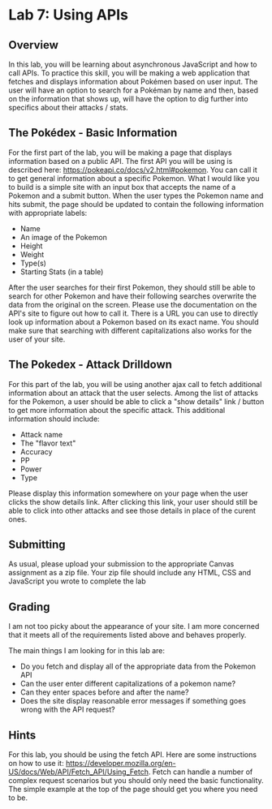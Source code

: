 
# Lab 7: Using APIs

## Overview

In this lab, you will be learning about asynchronous JavaScript and how to call APIs. To practice this skill, you will be making a web application that fetches and displays information about Pokémen based on user input. The user will have an option to search for a Pokéman by name and then, based on the information that shows up, will have the option to dig further into specifics about their attacks / stats.

## The Pokédex - Basic Information

For the first part of the lab, you will be making a page that displays information based on a public API. The first API you will be using is described here: https://pokeapi.co/docs/v2.html#pokemon. You can call it to get general information about a specific Pokemon. What I would like you to build is a simple site with an input box that accepts the name of a Pokemon and a submit button. When the user types the Pokemon name and hits submit, the page should be updated to contain the following information with appropriate labels:

- Name
- An image of the Pokemon
- Height
- Weight
- Type(s)
- Starting Stats (in a table)

After the user searches for their first Pokemon, they should still be able to search for other Pokemon and have their following searches overwrite the data from the original on the screen. Please use the documentation on the API's site to figure out how to call it. There is a URL you can use to directly look up information about a Pokemon based on its exact name. You should make sure that searching with different capitalizations also works for the user of your site.

## The Pokedex - Attack Drilldown

For this part of the lab, you will be using another ajax call to fetch additional information about an attack that the user selects. Among the list of attacks for the Pokemon, a user should be able to click a "show details" link / button to get more information about the specific attack. This additional information should include: 

- Attack name
- The "flavor text"
- Accuracy
- PP
- Power
- Type

Please display this information somewhere on your page when the user clicks the show details link. After clicking this link, your user should still be able to click into other attacks and see those details in place of the curent ones.

## Submitting

As usual, please upload your submission to the appropriate Canvas assignment as a zip file. Your zip file should include any HTML, CSS and JavaScript you wrote to complete the lab

## Grading
I am not too picky about the appearance of your site. I am more concerned that it meets all of the requirements listed above and behaves properly.

The main things I am looking for in this lab are: 

- Do you fetch and display all of the appropriate data from the Pokemon API
- Can the user enter different capitalizations of a pokemon name?
- Can they enter spaces before and after the name?
- Does the site display reasonable error messages if something goes wrong with the API request?

## Hints
For this lab, you should be using the fetch API. Here are some instructions on how to use it: https://developer.mozilla.org/en-US/docs/Web/API/Fetch_API/Using_Fetch. Fetch can handle a number of complex request scenarios but you should only need the basic functionality. The simple example at the top of the page should get you where you need to be.
